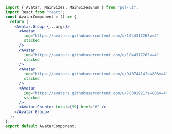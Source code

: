 ```jsx
import { Avatar, MainSizes, MainSizesEnum } from "pol-ui";
import React from "react";
const AvatarComponent = () => {
  return (
    <Avatar.Group {...args}>
      <Avatar
        img="https://avatars.githubusercontent.com/u/104431726?v=4"
        stacked
      />
      <Avatar
        img="https://avatars.githubusercontent.com/u/104431726?v=4"
        stacked
      />
      <Avatar
        img="https://avatars.githubusercontent.com/u/94074414?s=80&v=4"
        stacked
      />
      <Avatar
        img="https://avatars.githubusercontent.com/u/78301921?s=80&v=4"
        stacked
      />
      <Avatar.Counter total={99} href="#" />
    </Avatar.Group>
  );
};
export default AvatarComponent;
```
